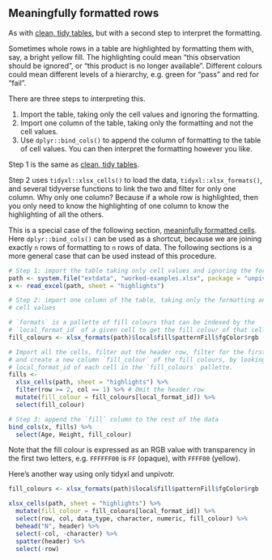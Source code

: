 ## Meaningfully formatted rows {#tidy-formatted-rows}

As with [clean, tidy tables](clean), but with a second step to interpret the
formatting.

Sometimes whole rows in a table are highlighted by formatting them with, say, a
bright yellow fill.  The highlighting could mean "this observation should be
ignored", or "this product is no longer available".  Different colours could
mean different levels of a hierarchy, e.g. green for "pass" and red for "fail".

There are three steps to interpreting this.

1. Import the table, taking only the cell values and ignoring the formatting.
1. Import one column of the table, taking only the formatting and not the cell
   values.
1. Use `dplyr::bind_cols()` to append the column of formatting to the table of
   cell values.  You can then interpret the formatting however you like.

Step 1 is the same as [clean, tidy tables](clean).

Step 2 uses `tidyxl::xlsx_cells()` to load the data, `tidyxl::xlsx_formats()`,
and several tidyverse functions to link the two and filter for only one column.
Why only one column?  Because if a whole row is highlighted, then you only need
to know the highlighting of one column to know the highlighting of all the
others.

This is a special case of the following section, [meaninfully formatted
cells](tidy-formatted-cells). Here `dplyr::bind_cols()` can be used as a
shortcut, because we are joining exactly `n` rows of formatting to `n` rows of
data.  The following sections is a more general case that can be used instead of
this procedure.

```r
# Step 1: import the table taking only cell values and ignoring the formatting
path <- system.file("extdata", "worked-examples.xlsx", package = "unpivotr")
x <- read_excel(path, sheet = "highlights")

# Step 2: import one column of the table, taking only the formatting and not the
# cell values

# `formats` is a pallette of fill colours that can be indexed by the
# `local_format_id` of a given cell to get the fill colour of that cell
fill_colours <- xlsx_formats(path)$local$fill$patternFill$fgColor$rgb

# Import all the cells, filter out the header row, filter for the first column,
# and create a new column `fill_colour` of the fill colours, by looking up the
# local_format_id of each cell in the `fill_colours` pallette.
fills <-
  xlsx_cells(path, sheet = "highlights") %>%
  filter(row >= 2, col == 1) %>% # Omit the header row
  mutate(fill_colour = fill_colours[local_format_id]) %>%
  select(fill_colour)

# Step 3: append the `fill` column to the rest of the data
bind_cols(x, fills) %>%
  select(Age, Height, fill_colour)
```

Note that the fill colour is expressed as an RGB value with transparency in the
first two letters, e.g. `FFFFFF00` is `FF` (opaque), with `FFFF00` (yellow).

Here's another way using only tidyxl and unpivotr.

```r
fill_colours <- xlsx_formats(path)$local$fill$patternFill$fgColor$rgb

xlsx_cells(path, sheet = "highlights") %>%
  mutate(fill_colour = fill_colours[local_format_id]) %>%
  select(row, col, data_type, character, numeric, fill_colour) %>%
  behead("N", header) %>%
  select(-col, -character) %>%
  spatter(header) %>%
  select(-row)
```

